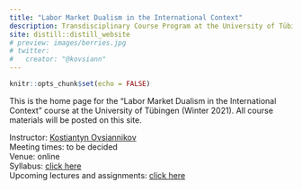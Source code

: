 ```yaml
---
title: "Labor Market Dualism in the International Context"
description: Transdisciplinary Course Program at the University of Tübingen 
site: distill::distill_website
# preview: images/berries.jpg
# twitter:
#   creator: "@kovsiann"
---
```


```r
knitr::opts_chunk$set(echo = FALSE)
```

This is the home page for the "Labor Market Dualism in the International Context" course at the University of Tübingen (Winter 2021).
All course materials will be posted on this site.

Instructor: [Kostiantyn Ovsiannikov](https://kovsiannikov.com)  
Meeting times: to be decided  
Venue: online  
Syllabus: [click here](syllabus.html)  
Upcoming lectures and assignments: [click here](schedule.html)  
